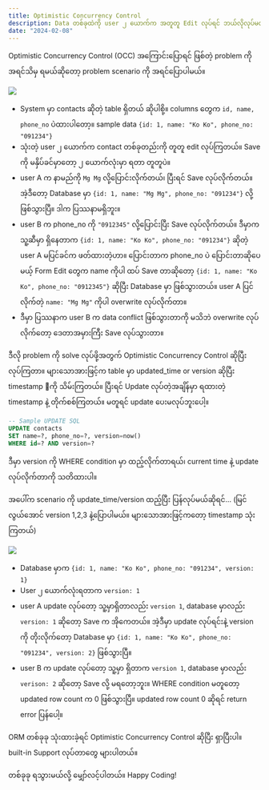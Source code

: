 ```yaml
---
title: Optimistic Concurrency Control
description: Data တစ်ခုထဲကို user ၂ ယောက်က အတူတူ Edit လုပ်ရင် ဘယ်လိုလုပ်မလဲ?
date: "2024-02-08"
---
```


Optimistic Concurrency Control (OCC) အကြောင်းပြောရင် ဖြစ်တဲ့ problem ကို အရင်သိမှ ရမယ်ဆိုတော့ problem scenario ကို အရင်ပြောပါမယ်။

<Image
  class="my-4 rounded-sm"
  src="/images/blog/optimistic-concurrency-control-1.png"
  width={1440}
  height={728}
/>

- System မှာ contacts ဆိုတဲ့ table ရှိတယ် ဆိုပါစို့။ columns တွေက `id, name, phone_no` ပဲထားပါတော့။ sample data `{id: 1, name: "Ko Ko", phone_no: "091234"}`
- သုံးတဲ့ user ၂ ယောက်က contact တစ်ခုတည်းကို တူတူ edit လုပ်ကြတယ်။ Save ကို မနှိပ်ခင်မှာတော့ ၂ ယောက်လုံးမှာ ရတာ တူတူပဲ။
- user A က နာမည်ကို `Mg Mg` လို့ပြောင်းလိုက်တယ်၊ ပြီးရင် Save လုပ်လိုက်တယ်။ အဲ့ဒီတော့ Database မှာ `{id: 1, name: "Mg Mg", phone_no: "091234"}` လို့ဖြစ်သွားပြီ။ ဒါက ပြဿနာမရှိဘူး။
- user B က phone_no ကို `"0912345"` လို့ပြောင်းပြီး Save လုပ်လိုက်တယ်။ ဒီမှာက သူ့ဆီမှာ ရှိနေတာက `{id: 1, name: "Ko Ko", phone_no: "091234"}` ဆိုတဲ့ user A မပြင်ခင်က ဖတ်ထားတဲ့ဟာ။ ပြောင်းတာက phone_no ပဲ ပြောင်းတာဆိုပေမယ့် Form Edit တွေက name ကိုပါ ထပ် Save တာဆိုတော့ `{id: 1, name: "Ko Ko", phone_no: "0912345"}` ဆိုပြီး Database မှာ ဖြစ်သွားတယ်။ user A ပြင်လိုက်တဲ့ `name: "Mg Mg"` ကိုပါ overwrite လုပ်လိုက်တာ။
- ဒီမှာ ပြဿနာက user B က data conflict ဖြစ်သွားတာကို မသိဘဲ overwrite လုပ်လိုက်တော့ ဒေတာအမှားကြီး Save လုပ်သွားတာ။

ဒီလို problem ကို solve လုပ်ဖို့အတွက် Optimistic Concurrency Control ဆိုပြီး လုပ်ကြတာ။ များသောအားဖြင့်က table မှာ updated_time or version ဆိုပြီး timestamp ကို သိမ်းကြတယ်။ ပြီးရင် Update လုပ်တဲ့အချိန်မှာ ရထားတဲ့ timestamp နဲ့ တိုက်စစ်ကြတယ်။ မတူရင် update ပေးမလုပ်ဘူးပေါ့။

```sql
-- Sample UPDATE SQL
UPDATE contacts
SET name=?, phone_no=?, version=now()
WHERE id=? AND version=?
```

<Callout>
  ဒီမှာ version ကို WHERE condition မှာ ထည့်လိုက်တာရယ်၊ current time နဲ့ update
  လုပ်လိုက်တာကို သတိထားပါ။
</Callout>

အပေါ်က scenario ကို update_time/version ထည့်ပြီး ပြန်လုပ်မယ်ဆိုရင်... (မြင်လွယ်အောင် version 1,2,3 နဲ့ပြောပါမယ်။ များသောအားဖြင့်ကတော့ timestamp သုံးကြတယ်)

<Image
  class="my-4 rounded-sm"
  src="/images/blog/optimistic-concurrency-control-2.png"
  width={1440}
  height={733}
/>

- Database မှာက `{id: 1, name: "Ko Ko", phone_no: "091234", version: 1}`
- User ၂ ယောက်လုံးရတာက `version: 1`
- user A update လုပ်တော့ သူ့မှာရှိတာလည်း `version 1`, database မှာလည်း `version: 1` ဆိုတော့ Save က အိုကေတယ်။ အဲ့ဒီမှာ update လုပ်ရင်းနဲ့ version ကို တိုးလိုက်တော့ Database မှာ `{id: 1, name: "Ko Ko", phone_no: "091234", version: 2}` ဖြစ်သွားပြီ။
- user B က update လုပ်တော့ သူ့မှာ ရှိတာက `version 1`, database မှာလည်း `verison: 2` ဆိုတော့ Save လို့ မရတော့ဘူး။ WHERE condition မတူတော့ updated row count က 0 ဖြစ်သွားပြီ။ updated row count 0 ဆိုရင် return error ပြန်ပေါ့။

<Tip>
  ORM တစ်ခုခု သုံးထားခဲ့ရင် Optimistic Concurrency Control ဆိုပြီး ရှာပြီးပါ။
  built-in Support လုပ်တာတွေ များပါတယ်။
</Tip>

တစ်ခုခု ရသွားမယ်လို့ မျှော်လင့်ပါတယ်။ Happy Coding!
